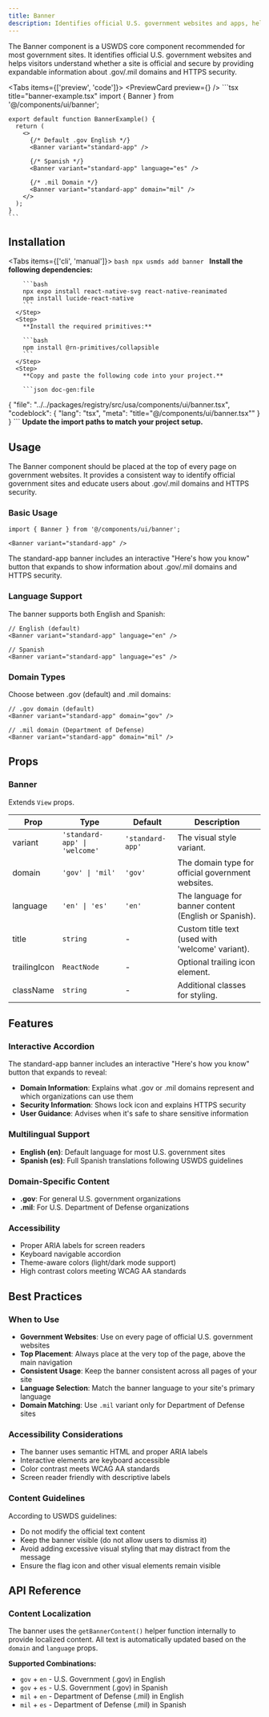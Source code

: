 ```yaml
---
title: Banner
description: Identifies official U.S. government websites and apps, helping visitors understand whether a site is official and secure.
---
```



The Banner component is a USWDS core component recommended for most government sites. It identifies official U.S. government websites and helps visitors understand whether a site is official and secure by providing expandable information about .gov/.mil domains and HTTPS security.

<Tabs items={['preview', 'code']}>
  <Tab value="preview">
    <PreviewCard preview={<BannerPreview />} />
  </Tab>
  <Tab value="code">
    ```tsx title="banner-example.tsx"
    import { Banner } from '@/components/ui/banner';

    export default function BannerExample() {
      return (
        <>
          {/* Default .gov English */}
          <Banner variant="standard-app" />

          {/* Spanish */}
          <Banner variant="standard-app" language="es" />

          {/* .mil Domain */}
          <Banner variant="standard-app" domain="mil" />
        </>
      );
    }
    ```
  </Tab>
</Tabs>

## Installation

<Tabs items={['cli', 'manual']}>
  <Tab value="cli">
    ```bash
    npx usmds add banner
    ```
  </Tab>
  <Tab value="manual">
    <Steps>
      <Step>
        **Install the following dependencies:**

        ```bash
        npx expo install react-native-svg react-native-reanimated
        npm install lucide-react-native
        ```
      </Step>
      <Step>
        **Install the required primitives:**

        ```bash
        npm install @rn-primitives/collapsible
        ```
      </Step>
      <Step>
        **Copy and paste the following code into your project.**

        ```json doc-gen:file
{
  "file": "../../packages/registry/src/usa/components/ui/banner.tsx",
  "codeblock": {
    "lang": "tsx",
    "meta": "title=\"@/components/ui/banner.tsx\""
  }
}
        ```
      </Step>
      <Step>
        **Update the import paths to match your project setup.**
      </Step>
    </Steps>
  </Tab>
</Tabs>

## Usage

The Banner component should be placed at the top of every page on government websites. It provides a consistent way to identify official government sites and educate users about .gov/.mil domains and HTTPS security.

### Basic Usage

```tsx
import { Banner } from '@/components/ui/banner';

<Banner variant="standard-app" />
```

The standard-app banner includes an interactive "Here's how you know" button that expands to show information about .gov/.mil domains and HTTPS security.

### Language Support

The banner supports both English and Spanish:

```tsx
// English (default)
<Banner variant="standard-app" language="en" />

// Spanish
<Banner variant="standard-app" language="es" />
```

### Domain Types

Choose between .gov (default) and .mil domains:

```tsx
// .gov domain (default)
<Banner variant="standard-app" domain="gov" />

// .mil domain (Department of Defense)
<Banner variant="standard-app" domain="mil" />
```

## Props

### Banner

Extends `View` props.

| Prop | Type | Default | Description |
|------|------|---------|-------------|
| variant | `'standard-app' \| 'welcome'` | `'standard-app'` | The visual style variant. |
| domain | `'gov' \| 'mil'` | `'gov'` | The domain type for official government websites. |
| language | `'en' \| 'es'` | `'en'` | The language for banner content (English or Spanish). |
| title | `string` | - | Custom title text (used with 'welcome' variant). |
| trailingIcon | `ReactNode` | - | Optional trailing icon element. |
| className | `string` | - | Additional classes for styling. |

## Features

### Interactive Accordion

The standard-app banner includes an interactive "Here's how you know" button that expands to reveal:

- **Domain Information**: Explains what .gov or .mil domains represent and which organizations can use them
- **Security Information**: Shows lock icon and explains HTTPS security
- **User Guidance**: Advises when it's safe to share sensitive information

### Multilingual Support

- **English (en)**: Default language for most U.S. government sites
- **Spanish (es)**: Full Spanish translations following USWDS guidelines

### Domain-Specific Content

- **.gov**: For general U.S. government organizations
- **.mil**: For U.S. Department of Defense organizations

### Accessibility

- Proper ARIA labels for screen readers
- Keyboard navigable accordion
- Theme-aware colors (light/dark mode support)
- High contrast colors meeting WCAG AA standards

## Best Practices

### When to Use

- **Government Websites**: Use on every page of official U.S. government websites
- **Top Placement**: Always place at the very top of the page, above the main navigation
- **Consistent Usage**: Keep the banner consistent across all pages of your site
- **Language Selection**: Match the banner language to your site's primary language
- **Domain Matching**: Use `.mil` variant only for Department of Defense sites

### Accessibility Considerations

- The banner uses semantic HTML and proper ARIA labels
- Interactive elements are keyboard accessible
- Color contrast meets WCAG AA standards
- Screen reader friendly with descriptive labels

### Content Guidelines

According to USWDS guidelines:
- Do not modify the official text content
- Keep the banner visible (do not allow users to dismiss it)
- Avoid adding excessive visual styling that may distract from the message
- Ensure the flag icon and other visual elements remain visible

## API Reference

### Content Localization

The banner uses the `getBannerContent()` helper function internally to provide localized content. All text is automatically updated based on the `domain` and `language` props.

**Supported Combinations:**
- `gov` + `en` - U.S. Government (.gov) in English
- `gov` + `es` - U.S. Government (.gov) in Spanish
- `mil` + `en` - Department of Defense (.mil) in English
- `mil` + `es` - Department of Defense (.mil) in Spanish

